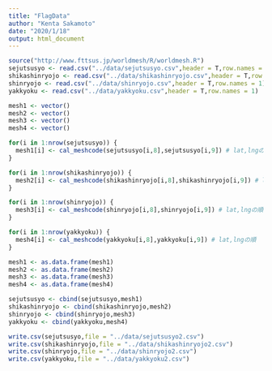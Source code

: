---
title: "FlagData"
author: "Kenta Sakamoto"
date: "2020/1/18"
output: html_document
---

```{r}
source("http://www.fttsus.jp/worldmesh/R/worldmesh.R")
sejutsusyo <- read.csv("../data/sejutsusyo.csv",header = T,row.names = 1)
shikashinryojo <- read.csv("../data/shikashinryojo.csv",header = T,row.names = 1)
shinryojo <- read.csv("../data/shinryojo.csv",header = T,row.names = 1)
yakkyoku <- read.csv("../data/yakkyoku.csv",header = T,row.names = 1)

mesh1 <- vector()
mesh2 <- vector()
mesh3 <- vector()
mesh4 <- vector()

for(i in 1:nrow(sejutsusyo)) {
  mesh1[i] <- cal_meshcode(sejutsusyo[i,8],sejutsusyo[i,9]) # lat,lngの順
}

for(i in 1:nrow(shikashinryojo)) {
  mesh2[i] <- cal_meshcode(shikashinryojo[i,8],shikashinryojo[i,9]) # lat,lngの順
}

for(i in 1:nrow(shinryojo)) {
  mesh3[i] <- cal_meshcode(shinryojo[i,8],shinryojo[i,9]) # lat,lngの順
}

for(i in 1:nrow(yakkyoku)) {
  mesh4[i] <- cal_meshcode(yakkyoku[i,8],yakkyoku[i,9]) # lat,lngの順
}

mesh1 <- as.data.frame(mesh1)
mesh2 <- as.data.frame(mesh2)
mesh3 <- as.data.frame(mesh3)
mesh4 <- as.data.frame(mesh4)

sejutsusyo <- cbind(sejutsusyo,mesh1)
shikashinryojo <- cbind(shikashinryojo,mesh2)
shinryojo <- cbind(shinryojo,mesh3)
yakkyoku <- cbind(yakkyoku,mesh4)

write.csv(sejutsusyo,file = "../data/sejutsusyo2.csv")
write.csv(shikashinryojo,file = "../data/shikashinryojo2.csv")
write.csv(shinryojo,file = "../data/shinryojo2.csv")
write.csv(yakkyoku,file = "../data/yakkyoku2.csv")
```


